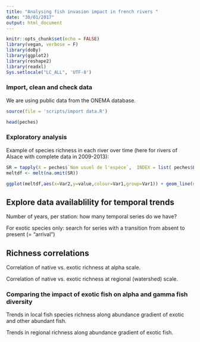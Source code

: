 ```yaml
---
title: "Analysing fish invasion impact in french rivers "
date: "30/01/2017"
output: html_document
---
```


```r
knitr::opts_chunk$set(echo = FALSE)
library(vegan, verbose = F)
library(doBy)
library(ggplot2)
library(reshape2)
library(readxl)
Sys.setlocale("LC_ALL", 'UTF-8')
```

### Import, clean and check data

We are using public data from the ONEMA database.

```r
source(file = 'scripts/import data.R')

head(peches)
```

### Exploratory analysis

Example of species richness in each river over time (here for rivers of Alsace with complete data in 2009-2013):
```r
SR = tapply(X = peches$`Nom usuel de l'espèce`,  INDEX = list( peches$Localisation , format(as.Date(peches$`Date de pêche`), "%Y") ), FUN =function(x)  length(x) )
meltdf <- melt(na.omit(SR))

ggplot(meltdf,aes(x=Var2,y=value,colour=Var1,group=Var1)) + geom_line(na.rm = T, show.legend = T) + labs(x = "year", y = "Species Richness", group ="Station")

```
## Explore data availablility for temporal trends

Number of years, per station: how many temporal series do we have?

For exotic species only: search for series with a transition from absent to present (= "arrival")



## Richness correlations
Correlation of native vs. exotic richness at alpha scale.

Correlation of native vs. exotic richness at regional (watershed) scale.

### Comparing the impact of exotic fish on alpha and gamma fish diversity

Trends in local fish species richness along abundance gradient of exotic and other abundant fish.

Trends in regional richness along abundance gradient of exotic fish.

